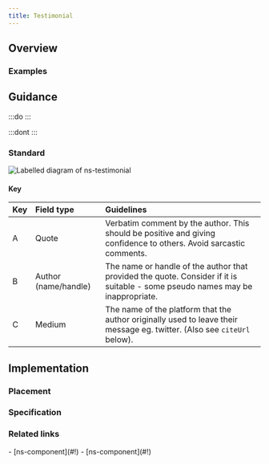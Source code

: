 ```yaml
---
title: Testimonial
---
```




## Overview

<CompDetails name={componentName} />

### Examples

<Tabs>
  <TabItem label="Standard">
    <ExampleViewer type="standard" />
  </TabItem>
  <TabItem label="Extended">
    <ExampleViewer type="standard" />
  </TabItem>
</Tabs>

## Guidance

:::do
:::

:::dont
:::

### Standard

![Labelled diagram of ns-testimonial](@assets/components/ns-testimonial/guidance.webp)

#### Key

| Key | Field type | Guidelines |
| :--- | :--- | :--- |
| <span class="marker">A</span> | Quote | Verbatim comment by the author. This should be positive and giving confidence to others. Avoid sarcastic comments. |
| <span class="marker">B</span> | Author (name/handle) | The name or handle of the author that provided the quote. Consider if it is suitable - some pseudo names may be inappropriate. |
| <span class="marker">C</span> | Medium | The name of the platform that the author originally used to leave their message eg. twitter. (Also see `citeUrl` below). |

## Implementation

### Placement

<Placement name={componentName} />

### Specification

<Specification name={componentName} />

### Related links

<RelatedLinks name={componentName}>
- [ns-component](#!)
- [ns-component](#!)
</RelatedLinks>

